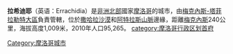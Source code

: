 {{Infobox settlement
<!--See Template:Infobox Settlement for additional fields that may be available-->
<!--See the Table at Infobox Settlement for all fields and descriptions of usage-->
<!-- Basic info  ---------------->
|name                   = 拉希迪耶 <!-- at least one of the first two fields must be filled in -->
|official_name          = الرشيدية
|other_name             = 
|native_name            = 
|native_name_lang       =
|settlement_type        = 城市<!-- e.g. Town, Village, City, etc.-->
|total_type             = <!-- to set a non-standard label for total area and population rows -->
|motto                  =
<!-- images and maps  ----------->
|image_skyline          =
|imagesize              = 250px
|image_caption          = 
|image_flag             =
|flag_size              =
|image_seal             = 
|seal_size              =
|image_shield           = 
|shield_size            =
|image_blank_emblem     =
|blank_emblem_type      =
|blank_emblem_size      =
|image_map              = 
|mapsize                = 200px
|map_caption            = 
|image_map1             = 
|mapsize1               = 
|map_caption1           = 
|image_dot_map          =
|dot_mapsize            =
|dot_map_caption        =
|dot_x =  |dot_y =
|pushpin_map            = Morocco<!-- the name of a location map as per http://en.wikipedia.org/wiki/Template:Location_map -->
|pushpin_label_position = <!-- the position of the pushpin label: left, right, top, bottom, none -->
|pushpin_map_caption    =
|pushpin_mapsize        = 300
<!-- Location ------------------>
|coordinates_display    = inline,title
|coordinates_region     = MA
|subdivision_type       = 國家
|subdivision_name       = {{flag|Morocco}}
|subdivision_type1      = 大區
|subdivision_name1      = [[梅克內斯-塔菲拉勒特大區|梅克內斯-塔菲拉勒特大區]]
|subdivision_type2      = 
|subdivision_name2      = 
<!-- Politics ----------------->
|government_footnotes   =
|government_type        =
|leader_title           =
|leader_name            =  <!--add   (no-break space) to leader names to disable automatic links-->
|leader_title1          =  
|leader_name1           =
|established_title      =  <!-- Settled -->
|established_date       = 
<!-- Area    --------------------->
|area_magnitude         = 
|unit_pref                = <!--Enter: Imperial, to display imperial  before metric-->
|area_footnotes           =
|area_total_km2           = <!-- ALL fields with measurements are subject to automatic unit conversion-->
|area_land_km2            = <!--See table @ Template:Infobox Settlement for details on unit conversion-->
|area_water_km2           =
|area_total_sq_mi         =
|area_land_sq_mi          =
|area_water_sq_mi         =
|area_water_percent       =
<!-- Elevation -------------------------->
|elevation_footnotes    =  <!--for references: use <ref> tags-->
|elevation_m            = 1009
|elevation_ft           =
<!-- Population   ----------------------->
|population_as_of               = 2010
|population_footnotes           = 
|population_note                =
|population_total               = 95 265	
|population_est                 = 
|pop_est_as_of                  =
|population_density_km2         = <!--For automatic calculation, any density field may contain: auto -->
|population_density_sq_mi       =
<!-- General information  --------------->
|timezone1               = 
|utc_offset1             = 
|timezone1_DST           = 
|utc_offset1_DST         = 
|latd=31 |latm=55|lats=55|latNS=N
|longd=4 |longm=25 |longs=28 |longEW=W
<!-- Area/postal codes & others -------->
|postal_code_type       =  <!-- enter ZIP code, Postcode, Post code, Postal code... -->
|postal_code            =
|area_code              =
|website                = 
|footnotes              = 
}}

'''拉希迪耶'''（英语：Errachidia）是[[非洲北部|非洲北部]]國家[[摩洛哥|摩洛哥]]的城市，由[[梅克內斯-塔菲拉勒特大區|梅克內斯-塔菲拉勒特大區]]負責管轄，位於[[撒哈拉沙漠|撒哈拉沙漠]]和[[阿特拉斯山脈|阿特拉斯山脈]]邊緣，距離[[梅克內斯|梅克內斯]]240公里，海拔高度1,009米，2010年人口95,265。
[[category:摩洛哥行政区划首府|category:摩洛哥行政区划首府]]
[[Category:摩洛哥城市|Category:摩洛哥城市]]